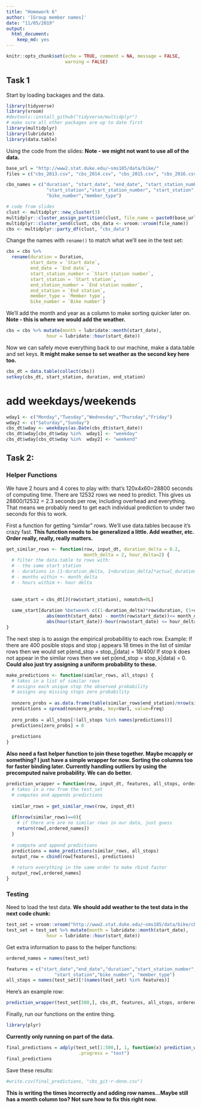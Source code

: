 ```yaml
---
title: "Homework 6"
author: '[Group member names]'
date: "11/05/2019"
output: 
  html_document:
    keep_md: yes
---
```


```r
knitr::opts_chunk$set(echo = TRUE, comment = NA, message = FALSE,
                      warning = FALSE)
```

## Task 1

Start by loading backages and the data.
```r
library(tidyverse)
library(vroom)
#devtools::install_github("tidyverse/multidplyr")
# make sure all other packages are up to date first
library(multidplyr)
library(lubridate)
library(data.table)
```

Using the code from the slides: **Note - we might not want to use all of the data.**
```r
base_url = "http://www2.stat.duke.edu/~sms185/data/bike/"
files = c("cbs_2013.csv", "cbs_2014.csv", "cbs_2015.csv", "cbs_2016.csv", "cbs_2017.csv")

cbs_names = c("duration", "start_date", "end_date", "start_station_number", 
               "start_station","start_station_number", "start_station", 
               "bike_number","member_type")

# code from slides
clust <- multidplyr::new_cluster(3)
multidplyr::cluster_assign_partition(clust, file_name = paste0(base_url, files))
multidplyr::cluster_send(clust, cbs_data <- vroom::vroom(file_name))
cbs <- multidplyr::party_df(clust, "cbs_data")
```

Change the names with ``rename()`` to match what we'll see in the test set:
```r
cbs = cbs %>%
  rename(duration = Duration,
         start_date = `Start date`,
         end_date = `End date`,
         start_station_number = `Start station number`,
         start_station = `Start station`,
         end_station_number = `End station number`,
         end_station = `End station`,
         member_type = `Member type`,
         bike_number = `Bike number`)
```

We'll add the month and year as a column to make sorting quicker later on. **Note - this is where we would add the weather.**
```r
cbs = cbs %>% mutate(month = lubridate::month(start_date),
               hour = lubridate::hour(start_date))
```

Now we can safely move everything back to our machine, make a data.table and set keys. **It might make sense to set weather as the second key here too.**
```r
cbs_dt = data.table(collect(cbs))
setkey(cbs_dt, start_station, duration, end_station)
```
# add weekdays/weekends
```r
wday1 <- c("Monday","Tuesday","Wednesday","Thursday","Friday")
wday2 <- c("Saturday","Sunday")
cbs_dt$wday <- weekdays(as.Date(cbs_dt$start_date))
cbs_dt$wday[cbs_dt$wday %in%  wday1] <- "weekday"
cbs_dt$wday[cbs_dt$wday %in%  wday2] <- "weekend"
```


## Task 2:

### Helper Functions
We have 2 hours and 4 cores to play with: that's 120x4x60=28800 seconds of computing time. There are 12532 rows we need to predict. This gives us 28800/12532 = 2.3 seconds per row, including overhead and everything. That means we probably need to get each individual prediction to under two seconds for this to work.

First a function for getting "similar" rows. We'll use data.tables because it's crazy fast. **This function needs to be generalized a little. Add weather, etc. Order really, really, really matters.**
```r
get_similar_rows <- function(row, input_dt, duration_delta = 0.2,
                             month_delta = 2, hour_delta=2) {
  # filter the data.table to rows with:
  # - the same start station
  # - durations in [1-duration_delta, 1+duration_delta]*actual_duration
  # - months within +- month_delta
  # - hours withim +- hour delta
  
  
  same_start = cbs_dt[J(row$start_station), nomatch=0L]
  
  same_start[duration %between% c((1-duration_delta)*row$duration, (1+duration_delta)*row$duration) &
               abs(month(start_date) - month(row$start_date))<= month_delta &
               abs(hour(start_date))-hour(row$start_date) <= hour_delta]
}
```

The next step is to assign the empirical probabilitiy to each row. Example: If there are 400 posible stops and stop j appears 18 times in the list of similar rows then we would set p(end_stop = stop_j|data) = 18/400/ If stop k does not appear in the similar rows then we set p(end_stop = stop_k|data) = 0. **Could also just try assigning a uniform probability to these.**
```r
make_predictions <- function(similar_rows, all_stops) {
  # takes in a list of similar rows
  # assigns each unique stop the observed probability
  # assigns any missing stops zero probability
  
  nonzero_probs = as.data.frame(table(similar_rows$end_station)/nrow(similar_rows))
  predictions = spread(nonzero_probs, key=Var1, value=Freq)
  
  zero_probs = all_stops[!(all_stops %in% names(predictions))]
  predictions[zero_probs] = 0
  
  predictions
}

```

**Also need a fast helper function to join these together. Maybe mcapply or something? I just have a simple wrapper for now. Sorting the columns too for faster binding later. Currently handling outliers by using the precomputed naive probability. We can do better.**

```r
prediction_wrapper = function(row, input_dt, features, all_stops, ordered_names) {
  # takes in a row from the test_set
  # computes and appends predictions
  
  similar_rows = get_similar_rows(row, input_dt)
  
  if(nrow(similar_rows)==0){
    # if there are are no similar rows in our data, just guess
    return(row[,ordered_names])
  }
  
  # compute and append predictions
  predictions = make_predictions(similar_rows, all_stops)
  output_row = cbind(row[features], predictions)
  
  # return everything in the same order to make rbind faster
  output_row[,ordered_names]
}
```


### Testing
Need to load the test data. **We should add weather to the test data in the next code chunk:**
```r
test_set = vroom::vroom("http://www2.stat.duke.edu/~sms185/data/bike/cbs_test.csv")
test_set = test_set %>% mutate(month = lubridate::month(start_date),
               hour = lubridate::hour(start_date))
```

Get extra information to pass to the helper functions:
```r
ordered_names = names(test_set)

features = c("start_date","end_date","duration","start_station_number",
                  "start_station","bike_number", "member_type")
all_stops = names(test_set)[!(names(test_set) %in% features)]

```

Here's an example row:
```r
prediction_wrapper(test_set[500,], cbs_dt, features, all_stops, ordered_names)
```

Finally, run our functions on the entire thing.

```r
library(plyr)
```

**Currently only running on part of the data.**

```r
final_predictions = adply(test_set[1:500,], 1, function(x) prediction_wrapper(x, cbs_dt, features, all_stops, ordered_names),
                           .progress = "text")
final_predictions
```


Save these results:
```r
#write.csv(final_predictions, "cbs_git-r-done.csv")
```

**This is writing the times incorrectly and adding row names...Maybe still has a month column too? Not sure how to fix this right now.**







